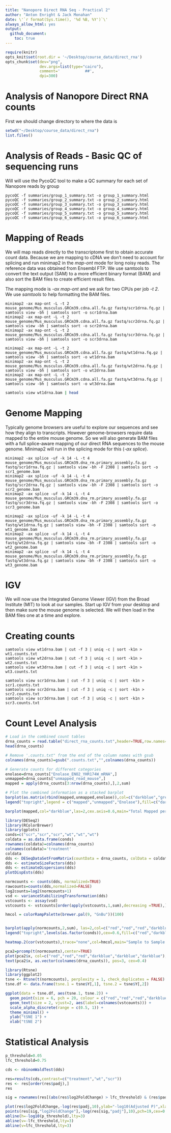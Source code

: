 ```yaml
---
title: "Nanopore Direct RNA Seq - Practical 2"
author: "Anton Enright & Jack Monahan"
date: \'`r format(Sys.time(), '%d %B, %Y')`\'
always_allow_html: yes
output:
  github_document:
    toc: true
---
```



```r
require(knitr)
opts_knit$set(root.dir = '~/Desktop/course_data/direct_rna')
opts_chunk$set(dev="png", 
               dev.args=list(type="cairo"),
               comment='           ##',
               dpi=300)
```

# Analysis of Nanopore Direct RNA counts


First we should change directory to where the data is

```r
setwd("~/Desktop/course_data/direct_rna")
list.files()
```
# Analysis of Reads - Basic QC of sequencing runs

Will will use the PycoQC tool to make a QC summary for each set of Nanopore reads by group
```{}
pycoQC -f summaries/group_1_summary.txt -o group_1_summary.html
pycoQC -f summaries/group_2_summary.txt -o group_2_summary.html
pycoQC -f summaries/group_3_summary.txt -o group_3_summary.html
pycoQC -f summaries/group_4_summary.txt -o group_4_summary.html
pycoQC -f summaries/group_5_summary.txt -o group_5_summary.html
pycoQC -f summaries/group_6_summary.txt -o group_6_summary.html
```

# Mapping of Reads

We will map reads directly to the transcriptome first to obtain accurate count data. Because we are mapping to cDNA we don't need to account for splicing and run minimap2
in the *map-ont* mode for long noisy reads. The reference data was obtained from Ensembl FTP. We use samtools to convert the text output (SAM) to a more efficient 
binary format (BAM) and also sort the BAM files to create efficient result files.

The mapping mode is *-ax map-ont* and we ask for two CPUs per job *-t 2*. We use *samtools* to help formatting the BAM files.
```{}
minimap2 -ax map-ont -L -t 2 mouse_genome/Mus_musculus.GRCm39.cdna.all.fa.gz fastq/scr1drna.fq.gz | samtools view -bh | samtools sort -o scr1drna.bam
minimap2 -ax map-ont -L -t 2 mouse_genome/Mus_musculus.GRCm39.cdna.all.fa.gz fastq/scr2drna.fq.gz | samtools view -bh | samtools sort -o scr2drna.bam
minimap2 -ax map-ont -L -t 2 mouse_genome/Mus_musculus.GRCm39.cdna.all.fa.gz fastq/scr3drna.fq.gz | samtools view -bh | samtools sort -o scr3drna.bam

minimap2 -ax map-ont -L -t 2 mouse_genome/Mus_musculus.GRCm39.cdna.all.fa.gz fastq/wt1drna.fq.gz | samtools view -bh | samtools sort -o wt1drna.bam
minimap2 -ax map-ont -L -t 2 mouse_genome/Mus_musculus.GRCm39.cdna.all.fa.gz fastq/wt2drna.fq.gz | samtools view -bh | samtools sort -o wt2drna.bam
minimap2 -ax map-ont -L -t 2 mouse_genome/Mus_musculus.GRCm39.cdna.all.fa.gz fastq/wt3drna.fq.gz | samtools view -bh | samtools sort -o wt3drna.bam
```


```bash
samtools view wt1drna.bam | head
```

# Genome Mapping

Typically genome browsers are useful to explore our sequences and see how they align to transcripts. However genome-browsers require data mapped to the entire mouse genome.
So we will also generate BAM files with a full splice-aware mapping of our direct RNA sequences to the mouse genome. Minimap2 will run in the splicing mode for this (*-ax splice*).
```{}
minimap2 -ax splice -uf -k 14 -L -t 4 mouse_genome/Mus_musculus.GRCm39.dna_rm.primary_assembly.fa.gz fastq/scr1drna.fq.gz | samtools view -bh -F 2308 | samtools sort -o scr1_genome.bam
minimap2 -ax splice -uf -k 14 -L -t 4 mouse_genome/Mus_musculus.GRCm39.dna_rm.primary_assembly.fa.gz fastq/scr2drna.fq.gz | samtools view -bh -F 2308 | samtools sort -o scr2_genome.bam
minimap2 -ax splice -uf -k 14 -L -t 4 mouse_genome/Mus_musculus.GRCm39.dna_rm.primary_assembly.fa.gz fastq/scr3drna.fq.gz | samtools view -bh -F 2308 | samtools sort -o scr3_genome.bam

minimap2 -ax splice -uf -k 14 -L -t 4 mouse_genome/Mus_musculus.GRCm39.dna_rm.primary_assembly.fa.gz fastq/wt1drna.fq.gz | samtools view -bh -F 2308 | samtools sort -o wt1_genome.bam
minimap2 -ax splice -uf -k 14 -L -t 4 mouse_genome/Mus_musculus.GRCm39.dna_rm.primary_assembly.fa.gz fastq/wt2drna.fq.gz | samtools view -bh -F 2308 | samtools sort -o wt2_genome.bam
minimap2 -ax splice -uf -k 14 -L -t 4 mouse_genome/Mus_musculus.GRCm39.dna_rm.primary_assembly.fa.gz fastq/wt3drna.fq.gz | samtools view -bh -F 2308 | samtools sort -o wt3_genome.bam
```

# IGV

We will now use the Integrated Genome Viewer (IGV) from the Broad Institute (MIT) to look at our samples. Start up IGV from your desktop and then make sure the mouse genome is selected.
We will then load in the BAM files one at a time and explore.


# Creating counts
```{}
samtools view wt1drna.bam | cut -f 3 | uniq -c | sort -k1n > wt1.counts.txt
samtools view wt2drna.bam | cut -f 3 | uniq -c | sort -k1n > wt2.counts.txt
samtools view wt3drna.bam | cut -f 3 | uniq -c | sort -k1n > wt3.counts.txt

samtools view scr1drna.bam | cut -f 3 | uniq -c | sort -k1n > scr1.counts.txt
samtools view scr2drna.bam | cut -f 3 | uniq -c | sort -k1n > scr2.counts.txt
samtools view scr3drna.bam | cut -f 3 | uniq -c | sort -k1n > scr3.counts.txt
```


# Count Level Analysis

```r

# Load in the combined count tables
drna_counts = read.table("direct_rna_counts.txt",header=TRUE,row.names=1)
head(drna_counts)

# Remove '.counts.txt" from the end of the column names with gsub
colnames(drna_counts)=gsub(".counts.txt","",colnames(drna_counts))

# Generate counts for different categories
enolase=drna_counts["Enolase_ENO2_YHR174W_mRNA",]
unmapped=drna_counts["unmapped_read_mouse",]
mapped = apply(drna_counts[3:nrow(drna_counts),],2,sum)

# Plot the combined information as a stacked barplot
barplot(as.matrix(rbind(mapped,unmapped,enolase)),col=c("darkblue","grey","red"),las=2,cex.axis=0.6,main="Mapping Status")
legend("topright",legend = c("mapped","unmapped","Enolase"),fill=c("darkblue","grey","red"),cex=0.6)

barplot(mapped,col="darkblue",las=2,cex.axis=0.6,main="Total Mapped per Group")
```


```r

library(DESeq2)
library(RColorBrewer)
library(gplots)
conds=c("scr","scr","scr","wt","wt","wt")
coldata = as.data.frame(conds)
rownames(coldata)=colnames(drna_counts)
colnames(coldata)='treatment'
coldata
dds <- DESeqDataSetFromMatrix(countData = drna_counts, colData = coldata, design = ~ treatment)
dds <- estimateSizeFactors(dds)
dds <- estimateDispersions(dds)
plotDispEsts(dds)
```

```r
normcounts <- counts(dds, normalized=TRUE)
rawcounts=counts(dds,normalized=FALSE)
log2counts=log2(normcounts+1)
vsd <- varianceStabilizingTransformation(dds)
vstcounts <- assay(vsd)
vstcounts <- vstcounts[order(apply(vstcounts,1,sum),decreasing =TRUE),]

hmcol = colorRampPalette(brewer.pal(9, "GnBu"))(100)


barplot(apply(normcounts,2,sum), las=2,col=c("red","red","red","darkblue","darkblue","darkblue"),main="Post-Normalised Counts",cex.names=0.4)
legend("topright",levels(as.factor(conds)),cex=0.6,fill=c("red","darkblue"))

heatmap.2(cor(vstcounts),trace="none",col=hmcol,main="Sample to Sample Correlation (VST)",cexRow=0.5,cexCol=0.5,RowSideColors=c("red","red","red","darkblue","darkblue","darkblue"),margins=c(9,7))

pca2=prcomp(t(normcounts),center=TRUE)
plot(pca2$x, col=c("red","red","red","darkblue","darkblue","darkblue"),  pch=19, cex=2, main="Sample to Sample PCA (VST)")
text(pca2$x, as.vector(colnames(drna_counts)), pos=3, cex=0.4)
```

```r
library(Rtsne)
library(ggplot2)
tsne <- Rtsne(t(normcounts), perplexity = 1, check_duplicates = FALSE)
tsne.df <- data.frame(tsne.1 = tsne$Y[,1], tsne.2 = tsne$Y[,2])

ggplot(data = tsne.df, aes(tsne.1, tsne.2)) + 
  geom_point(size = 6, pch = 20, colour = c("red","red","red","darkblue","darkblue","darkblue")) +
  geom_text(size = 2, vjust=2, aes(label=colnames(vstcounts))) +
  scale_alpha_discrete(range = c(0.5, 1)) +
  theme_minimal() +
  ylab("tSNE 1") +
  xlab("tSNE 2") 
```

# Statistical Analysis

```r

p_threshold=0.05
lfc_threshold=0.75

cds <- nbinomWaldTest(dds)

res=results(cds,contrast=c("treatment","wt","scr"))
res <- res[order(res$padj),]
res

sig = rownames(res[(abs(res$log2FoldChange) > lfc_threshold) & (res$padj < p_threshold) & !is.na(res$padj),])

plot(res$log2FoldChange,-log(res$padj,10),ylab="-log10(Adjusted P)",xlab="Log2 FoldChange",main=paste("Volcano Plot","WT v Scr"),pch=19,cex=0.4)      
points(res[sig,"log2FoldChange"],-log(res[sig,"padj"],10),pch=19,cex=0.4,col="red")
abline(h=-log10(p_threshold),lty=3)
abline(v=-lfc_threshold,lty=3)
abline(v=lfc_threshold,lty=3)   

```
